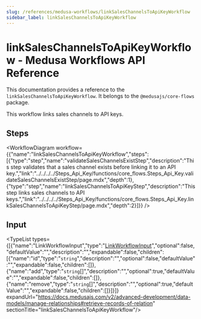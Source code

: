 ```yaml
---
slug: /references/medusa-workflows/linkSalesChannelsToApiKeyWorkflow
sidebar_label: linkSalesChannelsToApiKeyWorkflow
---
```



# linkSalesChannelsToApiKeyWorkflow - Medusa Workflows API Reference

This documentation provides a reference to the `linkSalesChannelsToApiKeyWorkflow`. It belongs to the `@medusajs/core-flows` package.

This workflow links sales channels to API keys.

## Steps

<WorkflowDiagram workflow={{"name":"linkSalesChannelsToApiKeyWorkflow","steps":[{"type":"step","name":"validateSalesChannelsExistStep","description":"This step validates that a sales channel exists before linking it to an API key.","link":"../../../../Steps_Api_Key/functions/core_flows.Steps_Api_Key.validateSalesChannelsExistStep/page.mdx","depth":1},{"type":"step","name":"linkSalesChannelsToApiKeyStep","description":"This step links sales channels to API keys.","link":"../../../../Steps_Api_Key/functions/core_flows.Steps_Api_Key.linkSalesChannelsToApiKeyStep/page.mdx","depth":2}]}} />

## Input

<TypeList types={[{"name":"LinkWorkflowInput","type":"[LinkWorkflowInput](../../../../../types/CommonTypes/types/types.CommonTypes.LinkWorkflowInput/page.mdx)","optional":false,"defaultValue":"","description":"","expandable":false,"children":[{"name":"id","type":"`string`","description":"","optional":false,"defaultValue":"","expandable":false,"children":[]},{"name":"add","type":"`string`[]","description":"","optional":true,"defaultValue":"","expandable":false,"children":[]},{"name":"remove","type":"`string`[]","description":"","optional":true,"defaultValue":"","expandable":false,"children":[]}]}]} expandUrl="https://docs.medusajs.com/v2/advanced-development/data-models/manage-relationships#retrieve-records-of-relation" sectionTitle="linkSalesChannelsToApiKeyWorkflow"/>
